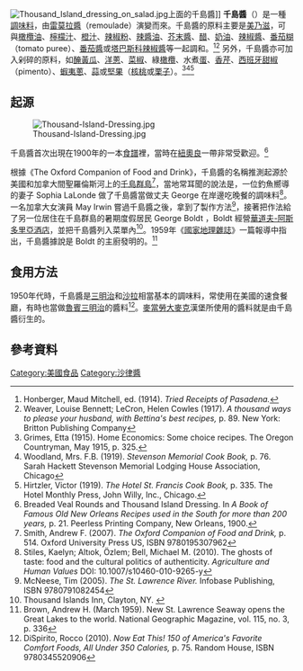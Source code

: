 {{TA
|G1=Food
}}
[[File:Thousand_Island_dressing_on_salad.jpg|thumb]]上面的千島醬]]
'''千島醬'''（{{lang-en|Thousand Island dressing}}）是一種[[調味料|調味料]]，由[[雷莫拉醬|雷莫拉醬]]（remoulade）演變而來。千島醬的原料主要是[[美乃滋|美乃滋]]，可與[[橄欖油|橄欖油]]、[[檸檬汁|檸檬汁]]、[[橙汁|橙汁]]、[[辣椒粉_(西餐)|辣椒粉]]、[[辣醬油|辣醬油]]、[[芥末醬|芥末醬]]、[[醋|醋]]、[[鮮奶油|奶油]]、[[辣椒醬|辣椒醬]]、[[番茄糊|番茄糊]]（tomato puree）、[[番茄醬|番茄醬]]或[[塔巴斯科辣椒醬|塔巴斯科辣椒醬]]等一起調和。<ref name="Honberger1914">Honberger, Maud Mitchell, ed. (1914). ''Tried Receipts of Pasadena.''</ref><ref name="weaver1917">Weaver, Louise Bennett; LeCron, Helen Cowles (1917). ''A thousand ways to please your husband, with Bettina's best recipes,'' p. 89. New York: Britton Publishing Company</ref> 另外，千島醬亦可加入剁碎的原料，如[[醃黃瓜|醃黃瓜]]、[[洋蔥|洋蔥]]、[[菜椒|菜椒]]、綠[[橄欖|橄欖]]、水煮[[蛋|蛋]]、[[香芹|香芹]]、[[西班牙甜椒|西班牙甜椒]]（pimento）、[[蝦夷蔥|蝦夷蔥]]、[[蒜|蒜]]或[[堅果|堅果]]（[[核桃|核桃]]或[[栗子|栗子]]）。<ref name="grimes1915">Grimes, Etta (1915). Home Economics: Some choice recipes. The Oregon Countryman, May 1915, p. 325.</ref><ref name="woodland1919">Woodland, Mrs. F.B. (1919). ''Stevenson Memorial Cook Book,'' p. 76. Sarah Hackett Stevenson Memorial Lodging House Association, Chicago</ref><ref name="hirtzler1919">Hirtzler, Victor (1919). ''The Hotel St. Francis Cook Book,'' p. 335. The Hotel Monthly Press, John Willy, Inc., Chicago.</ref>

== 起源 ==

[[File:Thousand-Island-Dressing.jpg|thumb]]

千島醬首次出現在1900年的一本[[食譜|食譜]]裡，當時在[[紐奧良|紐奧良]]一帶非常受歡迎。<ref name="1900cookbook">Breaded Veal Rounds and Thousand Island Dressing. In ''A Book of Famous Old New Orleans Recipes used in the South for more than 200 years,'' p. 21. Peerless Printing Company, New Orleans, 1900.</ref> 

根據《The Oxford Companion of Food and Drink》，千島醬的名稱推測起源於美國和加拿大間聖羅倫斯河上的[[千島群島_(北美洲)|千島群島]]<ref name="smith2007">Smith, Andrew F. (2007). ''The Oxford Companion of Food and Drink,'' p. 514. Oxford University Press US, ISBN 9780195307962</ref>，當地常耳聞的說法是，一位釣魚嚮導的妻子 Sophia LaLonde 做了千島醬當做丈夫 George 在岸邊吃晚餐的調味料<ref name="stiles2010">Stiles, Kaelyn; Altıok, Özlem; Bell, Michael M. (2010). The ghosts of taste: food and the cultural politics of authenticity. ''Agriculture and Human Values'' DOI: 10.1007/s10460-010-9265-y</ref>。一名加拿大女演員 May Irwin 嘗過千島醬之後，拿到了製作方法<ref name="mcneese2005">McNeese, Tim (2005). ''The St. Lawrence River.'' Infobase Publishing, ISBN  9780791082454</ref>，接著把作法給了另一位居住在千島群島的暑期度假居民 George Boldt ，Boldt 經營[[華道夫-阿斯多里亞酒店|華道夫-阿斯多里亞酒店]]，並把千島醬列入菜單內<ref name="1000islandsinn">Thousand Islands Inn, Clayton, NY. {{cite web |url=http://www.1000islands.com/inn/dressing.htm |title=存档副本 |accessdate=2011-06-18 |deadurl=yes |archiveurl=https://web.archive.org/web/20110611063820/http://www.1000islands.com/inn/dressing.htm |archivedate=2011-06-11 }}</ref>。1959年《[[國家地理雜誌|國家地理雜誌]]》一篇報導中指出，千島醬據說是 Boldt 的主廚發明的。<ref name="brown1959">Brown, Andrew H. (March 1959). New St. Lawrence Seaway opens the Great Lakes to the world. National Geographic Magazine, vol. 115, no. 3, p. 336</ref>

== 食用方法 ==
1950年代時，千島醬是[[三明治|三明治]]和[[沙拉|沙拉]]相當基本的調味料，常使用在美國的速食餐廳，有時也當做[[魯賓三明治|魯賓三明治]]的醬料<ref name="dispirito2010">DiSpirito, Rocco (2010). ''Now Eat This! 150 of America's Favorite Comfort Foods, All Under 350 Calories,'' p. 75. Random House, ISBN 9780345520906</ref>。[[麥當勞|麥當勞]][[大麥克|大麥克]]漢堡所使用的醬料就是由千島醬衍生的。

== 參考資料 ==
{{reflist|2}}

{{调味品}}
[[Category:美國食品|Category:美國食品]]
[[Category:沙律醬|Category:沙律醬]]